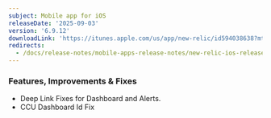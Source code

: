 ```yaml
---
subject: Mobile app for iOS
releaseDate: '2025-09-03'
version: '6.9.12'
downloadLink: 'https://itunes.apple.com/us/app/new-relic/id594038638?mt=8'
redirects:
  - /docs/release-notes/mobile-apps-release-notes/new-relic-ios-release-notes/new-relic-ios-6102
---
```


### Features, Improvements & Fixes
- Deep Link Fixes for Dashboard and Alerts.
- CCU Dashboard Id Fix

